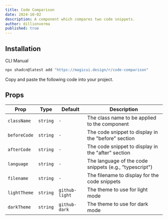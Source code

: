 ```yaml
---
title: Code Comparison
date: 2024-10-02
description: A component which compares two code snippets.
author: dillionverma
published: true
---
```


<ComponentPreview name="code-comparison-demo" />

## Installation

<Tabs defaultValue="cli">

<TabsList>
  <TabsTrigger value="cli">CLI</TabsTrigger>
  <TabsTrigger value="manual">Manual</TabsTrigger>
</TabsList>
<TabsContent value="cli">

```bash
npx shadcn@latest add "https://magicui.design/r/code-comparison"
```

</TabsContent>

<TabsContent value="manual">

<Steps>

<Step>Copy and paste the following code into your project.</Step>

<ComponentSource name="code-comparison" />

</Steps>

</TabsContent>

</Tabs>

## Props

| Prop         | Type     | Default        | Description                                            |
| ------------ | -------- | -------------- | ------------------------------------------------------ |
| `className`  | `string` | `-`            | The class name to be applied to the component          |
| `beforeCode` | `string` | `-`            | The code snippet to display in the "before" section    |
| `afterCode`  | `string` | `-`            | The code snippet to display in the "after" section     |
| `language`   | `string` | `-`            | The language of the code snippets (e.g., "typescript") |
| `filename`   | `string` | `-`            | The filename to display for the code snippets          |
| `lightTheme` | `string` | `github-light` | The theme to use for light mode                        |
| `darkTheme`  | `string` | `github-dark`  | The theme to use for dark mode                         |
